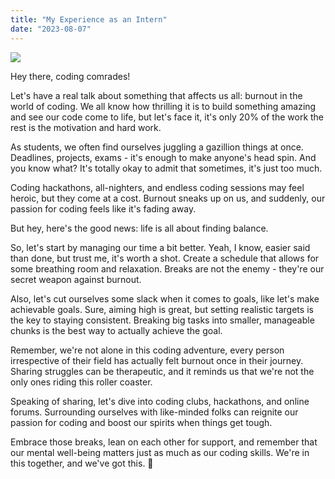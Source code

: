 ```yaml
---
title: "My Experience as an Intern"
date: "2023-08-07"
---
```


<Img
  src="/images/posts/firstinternship.jpg"
  width={2000}
  height={1000}
  caption="How I landed my first internship as a 2nd year student"
/>

Hey there, coding comrades!

Let's have a real talk about something that affects us all: burnout in the world of coding. We all know how thrilling it is to build something amazing and see our code come to life, but let's face it, it's only 20% of the work the rest is the motivation and hard work.

As students, we often find ourselves juggling a gazillion things at once. Deadlines, projects, exams - it's enough to make anyone's head spin. And you know what? It's totally okay to admit that sometimes, it's just too much.

Coding hackathons, all-nighters, and endless coding sessions may feel heroic, but they come at a cost. Burnout sneaks up on us, and suddenly, our passion for coding feels like it's fading away.

But hey, here's the good news: life is all about finding balance.

So, let's start by managing our time a bit better. Yeah, I know, easier said than done, but trust me, it's worth a shot. Create a schedule that allows for some breathing room and relaxation. Breaks are not the enemy - they're our secret weapon against burnout.

Also, let's cut ourselves some slack when it comes to goals, like let's make achievable goals. Sure, aiming high is great, but setting realistic targets is the key to staying consistent. Breaking big tasks into smaller, manageable chunks is the best way to actually achieve the goal.

Remember, we're not alone in this coding adventure, every person irrespective of their field has actually felt burnout once in their journey. Sharing struggles can be therapeutic, and it reminds us that we're not the only ones riding this roller coaster.

Speaking of sharing, let's dive into coding clubs, hackathons, and online forums. Surrounding ourselves with like-minded folks can reignite our passion for coding and boost our spirits when things get tough.

Embrace those breaks, lean on each other for support, and remember that our mental well-being matters just as much as our coding skills. We're in this together, and we've got this. 🚀